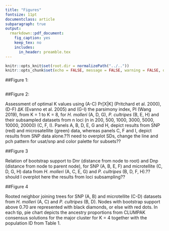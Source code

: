 ```yaml
---
title: "Figures"
fontsize: 11pt
documentclass: article
subparagraph: true
output:
  rmarkdown::pdf_document:
    fig_caption: yes
    keep_tex: no
    includes:
      in_header: preamble.tex
---
```


```r
knitr::opts_knit$set(root.dir = normalizePath("../.."))
knitr::opts_chunk$set(echo = FALSE, message = FALSE, warning = FALSE, dev = "png", dev.args = list(type = "cairo"), dpi = 500, fig.align = "center")
```

##Figure 1:
```r

```
##Figure 2:

Assessment of optimal K values using (A-C) Pr[X|K] (Pritchard et al. 2000), (D-F) ΔK (Evanno et al. 2005) and (G-I) the parsimony index, PI (Wang 2019), from K = 1 to K = 8, for *H. molleri* (A, D, G), *P. cultripes* (B, E, H) and their subsampled datasets from n loci (n in 200, 500, 1000, 3000, 5000, 10000, 20000) (C, F, I). Panels A, B, D, E, G and H, depict results from SNP (red) and microsatellite (green) data, whereas panels C, F and I, depict results from SNP data alone.??I need to overplot SDs, change the line and pch pattern for usat/snp and color palette for subsets??


##Figure 3

Relation of bootstrap support to Dnr (distance from node to root) and Dnp (distance from node to parent node), for SNP (A, B, E, F) and microtellite (C, D, G, H) data from *H. molleri* (A, C, E, G) and *P. cultripes* (B, D, F, H).??should I overplot here the results from loci subsampling??

##Figure 4

Rooted neighbor joining trees for SNP (A, B) and microtellite (C-D) datasets from *H. molleri* (A, C) and *P. cultripes* (B, D). Nodes with bootstrap support above 0.70 are represented with black diamonds, or else with red dots. In each tip, pie chart depicts the ancestry proportions from CLUMPAK consensus solutions for the major cluster for K = 4 together with the population ID from Table 1.
